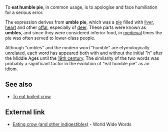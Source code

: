 To '''eat humble pie''', in common usage, is to apologise and face humiliation for a serious error.

The expression derives from '''umble pie''', which was a [[pie]] filled with [[liver]], [[heart]] and other [[offal]], especially of [[deer]].  These parts were known as '''umbles''', and since they were considered inferior food, in [[medieval]] times the pie was often served to lower-class people.

Although "umbles" and the modern word "humble" are etymologically unrelated, each word has appeared both with and without the initial "h" after the Middle Ages until the [[19th century]].  The similarity of the two words was probably a significant factor in the evolution of "eat humble pie" as an [[idiom]].

== See also ==
* [[To eat boiled crow]]

== External link ==
*[http://www.worldwidewords.org/articles/eatcrow.htm Eating crow (and other indigestibles)] - World Wide Words

{{vocab-stub}}